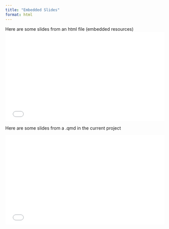 ```yaml
---
title: "Embedded Slides"
format: html
---
```


Here are some slides from an html file (embedded resources)
<div style="position: relative; padding-top: 56.25%; height: 0; overflow: hidden;">
  <iframe src="placeholders/lab_slides.html" 
          style="position: absolute; top: 0; left: 0; width: 100%; height: 100%; border: none;"
          allowfullscreen
          loading="lazy">
  </iframe>
</div>

Here are some slides from a .qmd in the current project

<div style="position: relative; padding-top: 56.25%; height: 0; overflow: hidden;">
  <iframe src="placeholders/placeholderslidesqmd.qmd" 
          style="position: absolute; top: 0; left: 0; width: 100%; height: 100%; border: none;"
          allowfullscreen
          loading="lazy">
  </iframe>
</div>